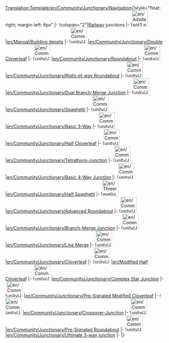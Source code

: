 <noinclude>[[Translation:Template/en/Community/Junctionary/Navigation]]</noinclude>{|style="float: right; margin-left: 6px"
|-
!colspan="2"|[[en/Manual/Railway construction|Railway]] junctions
|-
![[File:en/Advdepot2.png|50px]]
|[[en/Manual/Building depots]]
|-
![[File:en/Community/Junctionary/Double cloverleaf.png|50px]]
|[[en/Community/Junctionary/Double Cloverleaf]]
|-
![[File:en/Community/Junctionary/Roundabout.png|50px]]
|[[en/Community/Junctionary/Roundabout]]
|-
![[File:en/Community/Junctionary/AdvancedMain4WaySmall.png|50px]]
|[[en/Community/Junctionary/Right-of-way Roundabout]]
|-
![[File:en/Community/Junctionary/DuelBranchMerge.png|50px]]
|[[en/Community/Junctionary/Dual Branch-Merge Junction]]
|-
![[File:en/Community/Junctionary/Spaghetti.png|50px]]
|[[en/Community/Junctionary/Spaghetti]]
|-
![[File:en/Community/Junctionary/3way basic3.png|50px]]
|[[en/Community/Junctionary/Basic 3-Way]]
|-
![[File:en/Community/Junctionary/3way halfcloverleaf.png|50px]]
|[[en/Community/Junctionary/Half Cloverleaf]]
|-
![[File:en/Community/Junctionary/Ttj-orig.png|50px]]
|[[en/Community/Junctionary/Tetrathorp-Junction]]
|-
![[File:en/Community/Junctionary/Basic4.png|50px]]
|[[en/Community/Junctionary/Basic 4-Way Junction]]
|-
![[File:en/Community/Junctionary/3way halfspaghetti.png|50px]]
|[[en/Community/Junctionary/Half Spaghetti]]
|-
![[File:en/Threelevelroundabout.png|50px]]
|[[en/Community/Junctionary/Advanced Roundabout]]
|-
![[File:en/Community/Junctionary/Branch-Merge Junction.png|50px]]
|[[en/Community/Junctionary/Branch-Merge Junction]]
|-
![[File:en/Community/Junctionary/3way trackmerge.png|50px]]
|[[en/Community/Junctionary/Line Merge]]
|-
![[File:en/Community/Junctionary/Cloverleaf.png|50px]]
|[[en/Community/Junctionary/Cloverleaf]]
|-
![[File:en/Community/Junctionary/3way modhclover.png|50px]]
|[[en/Modified Half Cloverleaf]]
|-
![[File:en/Community/Junctionary/Lgroundabout.png|50px]]
|[[en/Community/Junctionary/Complex Star Junction]]
|-
![[File:en/Community/Junctionary/Presig mod cloverleaf.png|50px]]
|[[en/Community/Junctionary/Pre-Signaled Modified Cloverleaf]]
|-
![[File:en/Community/Junctionary/Cjunction.png|50px]]
|[[en/Community/Junctionary/Crossover-Junction]]
|-
![[File:en/Community/Junctionary/PresignaledRoundAbout.png|50px]]
|[[en/Community/Junctionary/Pre-Signaled Roundabout]]
|-
![[File:en/Community/Junctionary/Ultimate 3way junction.png|50px]]
|[[en/Community/Junctionary/Ultimate 3-way junction]]
|-
|}